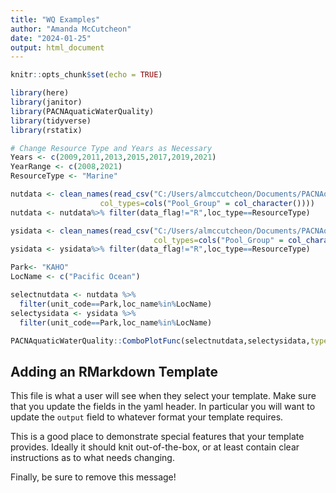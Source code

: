 ```yaml
---
title: "WQ Examples"
author: "Amanda McCutcheon"
date: "2024-01-25"
output: html_document
---
```


```r
knitr::opts_chunk$set(echo = TRUE)
```

```r
library(here)
library(janitor)
library(PACNAquaticWaterQuality)
library(tidyverse)
library(rstatix)

# Change Resource Type and Years as Necessary
Years <- c(2009,2011,2013,2015,2017,2019,2021)
YearRange <- c(2008,2021)
ResourceType <- "Marine"

nutdata <- clean_names(read_csv("C:/Users/almccutcheon/Documents/PACNAquaticWaterQuality/data-raw/20240118_Results_Nutrients_AllCopies.csv",
                    col_types=cols("Pool_Group" = col_character())))
nutdata <- nutdata%>% filter(data_flag!="R",loc_type==ResourceType)

ysidata <- clean_names(read_csv("C:/Users/almccutcheon/Documents/PACNAquaticWaterQuality/data-raw/20240118_Results_YSI_AllCopies.csv",
                                col_types=cols("Pool_Group" = col_character())))
ysidata <- ysidata%>% filter(data_flag!="R",loc_type==ResourceType)

Park<- "KAHO"
LocName <- c("Pacific Ocean")

selectnutdata <- nutdata %>%
  filter(unit_code==Park,loc_name%in%LocName)
selectysidata <- ysidata %>%
  filter(unit_code==Park,loc_name%in%LocName)

PACNAquaticWaterQuality::ComboPlotFunc(selectnutdata,selectysidata,type=ResourceType,years=Years,yearrange=YearRange,graphtitle="Water Quality at KAHO")

```

## Adding an RMarkdown Template

This file is what a user will see when they select your template. Make sure that you update the fields in the yaml header. In particular you will want to update the `output` field to whatever format your template requires.

This is a good place to demonstrate special features that your template provides. Ideally it should knit out-of-the-box, or at least contain clear instructions as to what needs changing.

Finally, be sure to remove this message!
